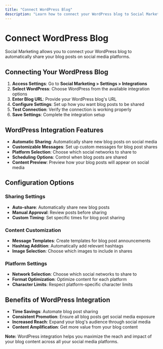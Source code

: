 ```yaml
---
title: "Connect WordPress Blog"
description: "Learn how to connect your WordPress blog to Social Marketing"
---
```


# Connect WordPress Blog

Social Marketing allows you to connect your WordPress blog to automatically share your blog posts on social media platforms.

## Connecting Your WordPress Blog

1. **Access Settings**: Go to **Social Marketing > Settings > Integrations**
2. **Select WordPress**: Choose WordPress from the available integration options
3. **Enter Blog URL**: Provide your WordPress blog's URL
4. **Configure Settings**: Set up how you want blog posts to be shared
5. **Test Connection**: Verify the connection is working properly
6. **Save Settings**: Complete the integration setup

## WordPress Integration Features

- **Automatic Sharing**: Automatically share new blog posts on social media
- **Customizable Messages**: Set up custom messages for blog post shares
- **Platform Selection**: Choose which social networks to share to
- **Scheduling Options**: Control when blog posts are shared
- **Content Preview**: Preview how your blog posts will appear on social media

## Configuration Options

### Sharing Settings
- **Auto-share**: Automatically share new blog posts
- **Manual Approval**: Review posts before sharing
- **Custom Timing**: Set specific times for blog post sharing

### Content Customization
- **Message Templates**: Create templates for blog post announcements
- **Hashtag Addition**: Automatically add relevant hashtags
- **Image Selection**: Choose which images to include in shares

### Platform Settings
- **Network Selection**: Choose which social networks to share to
- **Format Optimization**: Optimize content for each platform
- **Character Limits**: Respect platform-specific character limits

## Benefits of WordPress Integration

- **Time Savings**: Automate blog post sharing
- **Consistent Promotion**: Ensure all blog posts get social media exposure
- **Increased Reach**: Expand your blog's audience through social media
- **Content Amplification**: Get more value from your blog content

**Note:** WordPress integration helps you maximize the reach and impact of your blog content across all your social media platforms.